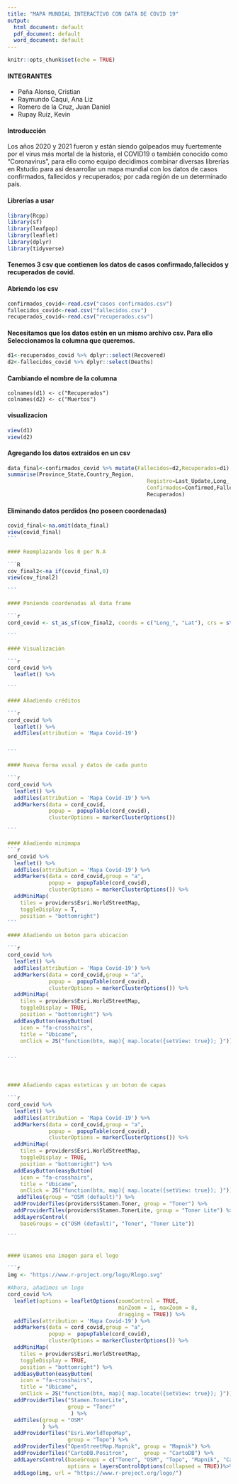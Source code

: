 ```yaml
---
title: "MAPA MUNDIAL INTERACTIVO CON DATA DE COVID 19"
output:
  html_document: default
  pdf_document: default
  word_document: default
---
```


```r
knitr::opts_chunk$set(echo = TRUE)
```

#### INTEGRANTES
- Peña Alonso, Cristian
- Raymundo Caqui, Ana Liz
- Romero de la Cruz, Juan Daniel
- Rupay Ruiz, Kevin

#### Introducción

Los años 2020 y 2021 fueron y están siendo golpeados muy fuertemente por el virus más mortal de la historia, el COVID19 o también conocido como "Coronavirus", para ello como equipo decidimos combinar diversas librerías en Rstudio para así desarrollar un mapa mundial con los datos de casos confirmados, fallecidos y recuperados; por cada región de un determinado país.

#### Librerías a usar

```r
library(Rcpp)
library(sf)
library(leafpop)
library(leaflet)
library(dplyr)
library(tidyverse)
```


#### Tenemos 3 csv que contienen los datos de casos confirmado,fallecidos y recuperados de covid. 

#### Abriendo los csv

```r
confirmados_covid<-read.csv("casos confirmados.csv")
fallecidos_covid<-read.csv("fallecidos.csv")
recuperados_covid<-read.csv("recuperados.csv")
```

#### Necesitamos que los datos estén en un mismo archivo csv. Para ello Seleccionamos la columna que queremos.

```r
d1<-recuperados_covid %>% dplyr::select(Recovered)
d2<-fallecidos_covid %>% dplyr::select(Deaths)

```


#### Cambiando el nombre de la columna

```{eval=FALSE} 
colnames(d1) <- c("Recuperados")
colnames(d2) <- c("Muertos")
```

#### visualizacion
```r
view(d1)
view(d2)
```

#### Agregando los datos extraidos en un csv

```r
data_final<-confirmados_covid %>% mutate(Fallecidos=d2,Recuperados=d1) %>% 
summarise(Province_State,Country_Region,
                                            Registro=Last_Update,Long_,Lat,
                                            Confirmados=Confirmed,Fallecidos,
                                            Recuperados)

```


#### Eliminando datos perdidos (no poseen coordenadas)

````r
covid_final<-na.omit(data_final)
view(covid_final)
```

#### Reemplazando los 0 por N.A 

```R
cov_final2<-na_if(covid_final,0)
view(cov_final2)

```

#### Poniendo coordenadas al data frame

```r

cord_covid <- st_as_sf(cov_final2, coords = c("Long_", "Lat"), crs = st_crs(4326))

```

#### Visualización

```r
cord_covid %>%
  leaflet() %>%
  
```

#### Añadiendo créditos

```r
cord_covid %>%
  leaflet() %>%
  addTiles(attribution = 'Mapa Covid-19')


```

#### Nueva forma vusal y datos de cada punto

```r

cord_covid %>%
  leaflet() %>%
  addTiles(attribution = 'Mapa Covid-19') %>%
  addMarkers(data = cord_covid,
             popup =  popupTable(cord_covid),
             clusterOptions = markerClusterOptions())

```

#### Añadiendo minimapa
```r
ord_covid %>%
  leaflet() %>%
  addTiles(attribution = 'Mapa Covid-19') %>%
  addMarkers(data = cord_covid,group = "a",
             popup =  popupTable(cord_covid),
             clusterOptions = markerClusterOptions()) %>%
  addMiniMap(
    tiles = providers$Esri.WorldStreetMap,
    toggleDisplay = T,
    position = "bottomright")
```

#### Añadiendo un boton para ubicacion

```r
cord_covid %>%
  leaflet() %>%
  addTiles(attribution = 'Mapa Covid-19') %>%
  addMarkers(data = cord_covid,group = "a",
             popup =  popupTable(cord_covid),
             clusterOptions = markerClusterOptions()) %>%
  addMiniMap(
    tiles = providers$Esri.WorldStreetMap,
    toggleDisplay = TRUE,
    position = "bottomright") %>%
  addEasyButton(easyButton(
    icon = "fa-crosshairs", 
    title = "Ubicame",
    onClick = JS("function(btn, map){ map.locate({setView: true}); }")))


```



#### Añadiendo capas esteticas y un boton de capas

```r
cord_covid %>%
  leaflet() %>%
  addTiles(attribution = 'Mapa Covid-19') %>%
  addMarkers(data = cord_covid,group = "a",
             popup =  popupTable(cord_covid),
             clusterOptions = markerClusterOptions()) %>%
  addMiniMap(
    tiles = providers$Esri.WorldStreetMap,
    toggleDisplay = TRUE,
    position = "bottomright") %>%
  addEasyButton(easyButton(
    icon = "fa-crosshairs", 
    title = "Ubicame",
    onClick = JS("function(btn, map){ map.locate({setView: true}); }"))) %>% 
   addTiles(group = "OSM (default)") %>%
  addProviderTiles(providers$Stamen.Toner, group = "Toner") %>%
  addProviderTiles(providers$Stamen.TonerLite, group = "Toner Lite") %>%
  addLayersControl(
    baseGroups = c("OSM (default)", "Toner", "Toner Lite")) 

```


#### Usamos una imagen para el logo

```r
img <- "https://www.r-project.org/logo/Rlogo.svg"

#Ahora, añadimos un logo
cord_covid %>%
  leaflet(options = leafletOptions(zoomControl = TRUE,
                                   minZoom = 1, maxZoom = 8,
                                   dragging = TRUE)) %>%
  addTiles(attribution = 'Mapa Covid-19') %>%
  addMarkers(data = cord_covid,group = "a",
             popup =  popupTable(cord_covid),
             clusterOptions = markerClusterOptions()) %>%
  addMiniMap(
    tiles = providers$Esri.WorldStreetMap,
    toggleDisplay = TRUE,
    position = "bottomright") %>%
  addEasyButton(easyButton(
    icon = "fa-crosshairs", 
    title = "Ubicame",
    onClick = JS("function(btn, map){ map.locate({setView: true}); }"))) %>%
  addProviderTiles("Stamen.TonerLite",
                   group = "Toner"
                    ) %>%
  addTiles(group = "OSM"
           ) %>%
  addProviderTiles("Esri.WorldTopoMap",    
                   group = "Topo") %>%
  addProviderTiles("OpenStreetMap.Mapnik", group = "Mapnik") %>%
  addProviderTiles("CartoDB.Positron",     group = "CartoDB") %>%
  addLayersControl(baseGroups = c("Toner", "OSM", "Topo", "Mapnik", "CartoDB"),
                   options = layersControlOptions(collapsed = TRUE))%>% 
  addLogo(img, url = "https://www.r-project.org/logo/") 
````

